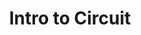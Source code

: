 ---
sidebar_position: 1
title: Intro to Circuit
description: Introduction on using Circuit to build logic
---